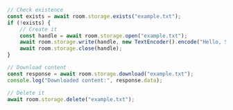 ```javascript Javascript
// Check existence
const exists = await room.storage.exists("example.txt");
if (!exists) {
    // Create it
    const handle = await room.storage.open("example.txt");
    await room.storage.write(handle, new TextEncoder().encode("Hello, Storage!"));
    await room.storage.close(handle);
}

// Download content
const response = await room.storage.download("example.txt");
console.log("Downloaded content:", response.data);

// Delete it
await room.storage.delete("example.txt");

```

